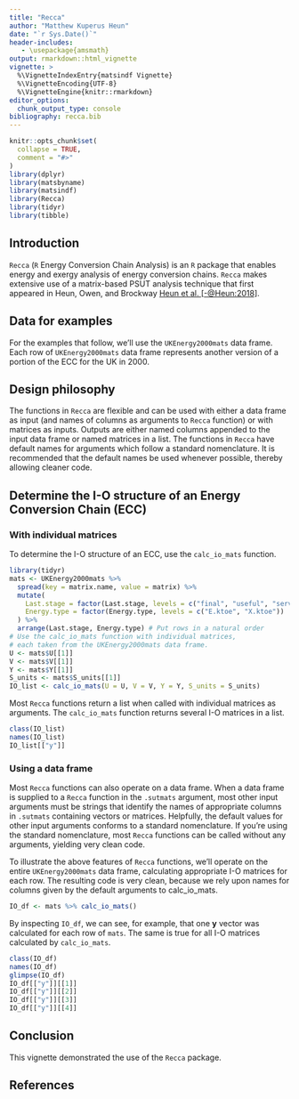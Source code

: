 ```yaml
---
title: "Recca"
author: "Matthew Kuperus Heun"
date: "`r Sys.Date()`"
header-includes:
   - \usepackage{amsmath}
output: rmarkdown::html_vignette
vignette: >
  %\VignetteIndexEntry{matsindf Vignette}
  %\VignetteEncoding{UTF-8}
  %\VignetteEngine{knitr::rmarkdown}
editor_options: 
  chunk_output_type: console
bibliography: recca.bib
---
```


```r
knitr::opts_chunk$set(
  collapse = TRUE,
  comment = "#>"
)
library(dplyr)
library(matsbyname)
library(matsindf)
library(Recca)
library(tidyr)
library(tibble)
```

<!-- Establish some helpful LaTeX shortcuts for equations -->
\newcommand{\transpose}[1]{#1^\mathrm{T}}
\newcommand{\inverse}[1]{#1^{\mathrm{-}1}}
\newcommand{\mat}[1]{\mathbf{#1}}
\newcommand{\colvec}[1]{\mathbf{#1}}
\newcommand{\rowvec}[1]{\transpose{\colvec{#1}}}
\newcommand{\inversetranspose}[1]{\transpose{\left( \inverse{\mat{#1}} \right)}}
\newcommand{\transposeinverse}[1]{\inverse{\left( \transpose{\mat{#1}} \right)}}
\newcommand{\hatinv}[1]{\inverse{\widehat{#1}}}

## Introduction

`Recca` (`R` Energy Conversion Chain Analysis)
is an `R` package that enables
energy and exergy analysis of energy conversion chains.
`Recca` makes extensive use of a matrix-based PSUT analysis technique
that first appeared in Heun, Owen, and Brockway 
[Heun et al. [-@Heun:2018]](https://doi.org/10.1016/j.apenergy.2018.05.109).


## Data for examples

For the examples that follow, we'll use the `UKEnergy2000mats` data frame.
Each row of `UKEnergy2000mats` data frame represents 
another version of a portion of the ECC for the UK in 2000.


## Design philosophy

The functions in `Recca` are flexible and can be used with either a data frame as input
(and names of columns as arguments to `Recca` function) or with matrices as inputs.
Outputs are either named columns appended to the input data frame or named matrices in a list.
The functions in `Recca` have default names for arguments which follow a standard nomenclature.
It is recommended that the default names be used whenever possible, 
thereby allowing cleaner code.


## Determine the I-O structure of an Energy Conversion Chain (ECC)

### With individual matrices

To determine the I-O structure of an ECC, use the `calc_io_mats` function.

```r
library(tidyr)
mats <- UKEnergy2000mats %>% 
  spread(key = matrix.name, value = matrix) %>% 
  mutate(
    Last.stage = factor(Last.stage, levels = c("final", "useful", "services")),
    Energy.type = factor(Energy.type, levels = c("E.ktoe", "X.ktoe"))
  ) %>% 
  arrange(Last.stage, Energy.type) # Put rows in a natural order
# Use the calc_io_mats function with individual matrices, 
# each taken from the UKEnergy2000mats data frame.
U <- mats$U[[1]]
V <- mats$V[[1]]
Y <- mats$Y[[1]]
S_units <- mats$S_units[[1]]
IO_list <- calc_io_mats(U = U, V = V, Y = Y, S_units = S_units)
```

Most `Recca` functions return a list when called with individual matrices as arguments.
The `calc_io_mats` function returns several I-O matrices in a list.

```r
class(IO_list)
names(IO_list)
IO_list[["y"]]
```

### Using a data frame

Most `Recca` functions can also operate on a data frame.
When a data frame is supplied to a `Recca` function in the `.sutmats` argument, 
most other input arguments must be strings 
that identify the names of appropriate columns in `.sutmats` containing vectors or matrices.
Helpfully, the default values for other input arguments conforms to a standard nomenclature.
If you're using the standard nomenclature, 
most `Recca` functions can be called without any arguments, yielding very clean code.

To illustrate the above features of `Recca` functions, 
we'll operate on the entire `UKEnergy2000mats` data frame, 
calculating appropriate I-O matrices for each row.
The resulting code is very clean, 
because we rely upon names for columns
given by the default arguments to calc_io_mats.

```r
IO_df <- mats %>% calc_io_mats()
```

By inspecting `IO_df`, we can see, for example, 
that one $\colvec{y}$ vector was calculated for 
each row of `mats`.
The same is true for all I-O matrices calculated by `calc_io_mats`.

```r
class(IO_df)
names(IO_df)
glimpse(IO_df)
IO_df[["y"]][[1]]
IO_df[["y"]][[2]]
IO_df[["y"]][[3]]
IO_df[["y"]][[4]]
```





## Conclusion

This vignette demonstrated the use of the `Recca` package. 


## References
